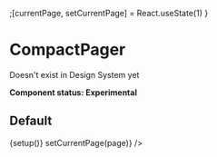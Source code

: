 
  ;[currentPage, setCurrentPage] = React.useState(1)
}

<Meta title="UI/CompactPager" component={CompactPager} />

# CompactPager

Doesn't exist in Design System yet

**Component status: Experimental**

## Default

<Preview>
  <Story name="Default">
    {setup()}
    <CompactPager
      page={currentPage}
      pageSize={20}
      collectionSize={60}
      onPageChange={(page) => setCurrentPage(page)}
    />
  </Story>
</Preview>
